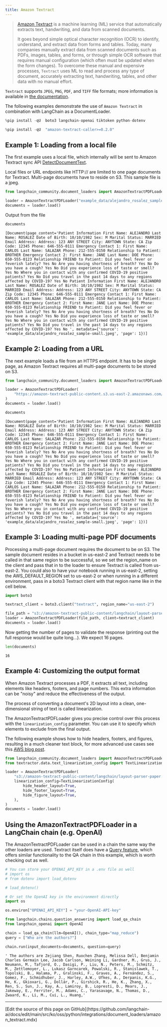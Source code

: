 ```yaml
---
title: Amazon Textract
---
```


>[Amazon Textract](https://docs.aws.amazon.com/managedservices/latest/userguide/textract.html) is a machine learning (ML) service that automatically extracts text, handwriting, and data from scanned documents.
>
>It goes beyond simple optical character recognition (OCR) to identify, understand, and extract data from forms and tables. Today, many companies manually extract data from scanned documents such as PDFs, images, tables, and forms, or through simple OCR software that requires manual configuration (which often must be updated when the form changes). To overcome these manual and expensive processes, `Textract` uses ML to read and process any type of document, accurately extracting text, handwriting, tables, and other data with no manual effort.

`Textract` supports `JPEG`, `PNG`, `PDF`, and `TIFF` file formats; more information is available in [the documentation](https://docs.aws.amazon.com/textract/latest/dg/limits-document.html).

The following examples demonstrate the use of `Amazon Textract` in combination with LangChain as a DocumentLoader.

```python
%pip install -qU  boto3 langchain-openai tiktoken python-dotenv
```

```python
%pip install -qU  "amazon-textract-caller>=0.2.0"
```

## Example 1: Loading from a local file

The first example uses a local file, which internally will be sent to Amazon Textract sync API [DetectDocumentText](https://docs.aws.amazon.com/textract/latest/dg/API_DetectDocumentText.html).

Local files or URL endpoints like HTTP:// are limited to one page documents for Textract.
Multi-page documents have to reside on S3. This sample file is a jpeg.

```python
from langchain_community.document_loaders import AmazonTextractPDFLoader

loader = AmazonTextractPDFLoader("example_data/alejandro_rosalez_sample-small.jpeg")
documents = loader.load()
```

Output from the file

```python
documents
```

```output
[Document(page_content='Patient Information First Name: ALEJANDRO Last Name: ROSALEZ Date of Birth: 10/10/1982 Sex: M Marital Status: MARRIED Email Address: Address: 123 ANY STREET City: ANYTOWN State: CA Zip Code: 12345 Phone: 646-555-0111 Emergency Contact 1: First Name: CARLOS Last Name: SALAZAR Phone: 212-555-0150 Relationship to Patient: BROTHER Emergency Contact 2: First Name: JANE Last Name: DOE Phone: 650-555-0123 Relationship FRIEND to Patient: Did you feel fever or feverish lately? Yes No Are you having shortness of breath? Yes No Do you have a cough? Yes No Did you experience loss of taste or smell? Yes No Where you in contact with any confirmed COVID-19 positive patients? Yes No Did you travel in the past 14 days to any regions affected by COVID-19? Yes No Patient Information First Name: ALEJANDRO Last Name: ROSALEZ Date of Birth: 10/10/1982 Sex: M Marital Status: MARRIED Email Address: Address: 123 ANY STREET City: ANYTOWN State: CA Zip Code: 12345 Phone: 646-555-0111 Emergency Contact 1: First Name: CARLOS Last Name: SALAZAR Phone: 212-555-0150 Relationship to Patient: BROTHER Emergency Contact 2: First Name: JANE Last Name: DOE Phone: 650-555-0123 Relationship FRIEND to Patient: Did you feel fever or feverish lately? Yes No Are you having shortness of breath? Yes No Do you have a cough? Yes No Did you experience loss of taste or smell? Yes No Where you in contact with any confirmed COVID-19 positive patients? Yes No Did you travel in the past 14 days to any regions affected by COVID-19? Yes No ', metadata={'source': 'example_data/alejandro_rosalez_sample-small.jpeg', 'page': 1})]
```

## Example 2: Loading from a URL

The next example loads a file from an HTTPS endpoint.
It has to be single page, as Amazon Textract requires all multi-page documents to be stored on S3.

```python
from langchain_community.document_loaders import AmazonTextractPDFLoader

loader = AmazonTextractPDFLoader(
    "https://amazon-textract-public-content.s3.us-east-2.amazonaws.com/langchain/alejandro_rosalez_sample_1.jpg"
)
documents = loader.load()
```

```python
documents
```

```output
[Document(page_content='Patient Information First Name: ALEJANDRO Last Name: ROSALEZ Date of Birth: 10/10/1982 Sex: M Marital Status: MARRIED Email Address: Address: 123 ANY STREET City: ANYTOWN State: CA Zip Code: 12345 Phone: 646-555-0111 Emergency Contact 1: First Name: CARLOS Last Name: SALAZAR Phone: 212-555-0150 Relationship to Patient: BROTHER Emergency Contact 2: First Name: JANE Last Name: DOE Phone: 650-555-0123 Relationship FRIEND to Patient: Did you feel fever or feverish lately? Yes No Are you having shortness of breath? Yes No Do you have a cough? Yes No Did you experience loss of taste or smell? Yes No Where you in contact with any confirmed COVID-19 positive patients? Yes No Did you travel in the past 14 days to any regions affected by COVID-19? Yes No Patient Information First Name: ALEJANDRO Last Name: ROSALEZ Date of Birth: 10/10/1982 Sex: M Marital Status: MARRIED Email Address: Address: 123 ANY STREET City: ANYTOWN State: CA Zip Code: 12345 Phone: 646-555-0111 Emergency Contact 1: First Name: CARLOS Last Name: SALAZAR Phone: 212-555-0150 Relationship to Patient: BROTHER Emergency Contact 2: First Name: JANE Last Name: DOE Phone: 650-555-0123 Relationship FRIEND to Patient: Did you feel fever or feverish lately? Yes No Are you having shortness of breath? Yes No Do you have a cough? Yes No Did you experience loss of taste or smell? Yes No Where you in contact with any confirmed COVID-19 positive patients? Yes No Did you travel in the past 14 days to any regions affected by COVID-19? Yes No ', metadata={'source': 'example_data/alejandro_rosalez_sample-small.jpeg', 'page': 1})]
```

## Example 3: Loading multi-page PDF documents

Processing a multi-page document requires the document to be on S3. The sample document resides in a bucket in us-east-2 and Textract needs to be called in that same region to be successful, so we set the region_name on the client and pass that in to the loader to ensure Textract is called from us-east-2. You could also to have your notebook running in us-east-2, setting the AWS_DEFAULT_REGION set to us-east-2 or when running in a different environment, pass in a boto3 Textract client with that region name like in the cell below.

```python
import boto3

textract_client = boto3.client("textract", region_name="us-east-2")

file_path = "s3://amazon-textract-public-content/langchain/layout-parser-paper.pdf"
loader = AmazonTextractPDFLoader(file_path, client=textract_client)
documents = loader.load()
```

Now getting the number of pages to validate the response (printing out the full response would be quite long...). We expect 16 pages.

```python
len(documents)
```

```output
16
```

## Example 4: Customizing the output format

When Amazon Textract processes a PDF, it extracts all text, including elements like headers, footers, and page numbers. This extra information can be "noisy" and reduce the effectiveness of the output.

The process of converting a document's 2D layout into a clean, one-dimensional string of text is called linearization.

The AmazonTextractPDFLoader gives you precise control over this process with the `linearization_config` parameter. You can use it to specify which elements to exclude from the final output.

The following example shows how to hide headers, footers, and figures, resulting in a much cleaner text block, for more advanced use cases see this [AWS blog post](https://aws.amazon.com/blogs/machine-learning/amazon-textracts-new-layout-feature-introduces-efficiencies-in-general-purpose-and-generative-ai-document-processing-tasks/).

```python
from langchain_community.document_loaders import AmazonTextractPDFLoader
from textractor.data.text_linearization_config import TextLinearizationConfig

loader = AmazonTextractPDFLoader(
    "s3://amazon-textract-public-content/langchain/layout-parser-paper.pdf",
    linearization_config=TextLinearizationConfig(
        hide_header_layout=True,
        hide_footer_layout=True,
        hide_figure_layout=True,
    ),
)
documents = loader.load()
```

## Using the AmazonTextractPDFLoader in a LangChain chain (e.g. OpenAI)

The AmazonTextractPDFLoader can be used in a chain the same way the other loaders are used.
Textract itself does have a [Query feature](https://docs.aws.amazon.com/textract/latest/dg/API_Query.html), which offers similar functionality to the QA chain in this example, which is worth checking out as well.

```python
# You can store your OPENAI_API_KEY in a .env file as well
# import os
# from dotenv import load_dotenv

# load_dotenv()
```

```python
# Or set the OpenAI key in the environment directly
import os

os.environ["OPENAI_API_KEY"] = "your-OpenAI-API-key"
```

```python
from langchain.chains.question_answering import load_qa_chain
from langchain_openai import OpenAI

chain = load_qa_chain(llm=OpenAI(), chain_type="map_reduce")
query = ["Who are the authors?"]

chain.run(input_documents=documents, question=query)
```

```output
' The authors are Zejiang Shen, Ruochen Zhang, Melissa Dell, Benjamin Charles Germain Lee, Jacob Carlson, Weining Li, Gardner, M., Grus, J., Neumann, M., Tafjord, O., Dasigi, P., Liu, N., Peters, M., Schmitz, M., Zettlemoyer, L., Lukasz Garncarek, Powalski, R., Stanislawek, T., Topolski, B., Halama, P., Gralinski, F., Graves, A., Fernández, S., Gomez, F., Schmidhuber, J., Harley, A.W., Ufkes, A., Derpanis, K.G., He, K., Gkioxari, G., Dollár, P., Girshick, R., He, K., Zhang, X., Ren, S., Sun, J., Kay, A., Lamiroy, B., Lopresti, D., Mears, J., Jakeway, E., Ferriter, M., Adams, C., Yarasavage, N., Thomas, D., Zwaard, K., Li, M., Cui, L., Huang,'
```

---

<Callout icon="pen-to-square" iconType="regular">
  [Edit the source of this page on GitHub](https://github.com/langchain-ai/docs/edit/main/src/ko/oss/python/integrations/document_loaders/amazon_textract.mdx)
</Callout>

